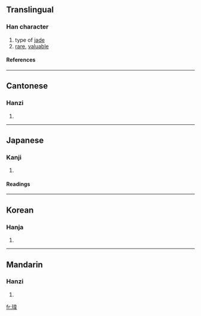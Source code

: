 {{see|玮}}

==Translingual==
===Han character===
{{Han char|rn=96|rad=玉|as=09|sn=13|four=1415<sub>6</sub>|canj=一土木一手 (MGDMQ)}}
# type of [[jade]]
# [[rare]], [[valuable]]
====References====
{{Han ref|kx=0737.050|dkj=21107|dj=1148.080|hdz=21129.010|uh=744B|ud=29771|bh=DEB3|bd=57011}}

----
==Cantonese==
===Hanzi===
{{yue-hanzi|jyut=wai4, wai5|y=wàih, wáih}}
# {{defn|Cantonese}}

----
==Japanese==
===Kanji===
{{ja-kanji|grade=|rs=玉09}}
# {{defn|Japanese}} 
====Readings====
{{ja-readings|on=[[い]] (i)|kun=}}

----
==Korean==
===Hanja===
{{ko-hanja|hangeul=위|eumhun=|rv=wi|mr=wi|y=wi}}
# {{defn|Korean}}

----
==Mandarin==
===Hanzi===
{{cmn-hanzi|sim=玮|pin=[[chàng]] (chang4), [[dàng]] (dang4), [[wěi]] (wei3)|wg=ch'ang<sup>4</sup>, tang<sup>4</sup>, wei<sup>3</sup>}}
# {{defn|Mandarin}}

[[fr:瑋]]